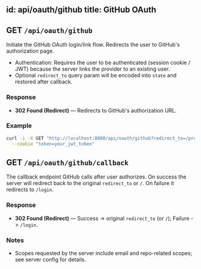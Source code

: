 id: api/oauth/github
title: GitHub OAuth
---

## GET `/api/oauth/github`

Initiate the GitHub OAuth login/link flow. Redirects the user to GitHub's authorization page.

- Authentication: Requires the user to be authenticated (session cookie / JWT) because the server links the provider to an existing user.
- Optional `redirect_to` query param will be encoded into `state` and restored after callback.

### Response

- **302 Found (Redirect)** — Redirects to GitHub's authorization URL.

### Example

```bash
curl -i -X GET "http://localhost:8080/api/oauth/github?redirect_to=/profile" \
  --cookie "token=your_jwt_token"
```


## GET `/api/oauth/github/callback`

The callback endpoint GitHub calls after user authorizes. On success the server will redirect back to the original `redirect_to` or `/`. On failure it redirects to `/login`.

### Response

- **302 Found (Redirect)** — Success -> original `redirect_to` (or `/`); Failure -> `/login`.

### Notes

- Scopes requested by the server include email and repo-related scopes; see server config for details.
